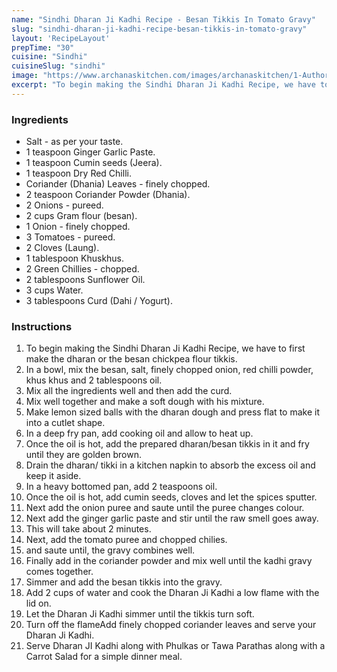 ---
name: "Sindhi Dharan Ji Kadhi Recipe - Besan Tikkis In Tomato Gravy"
slug: "sindhi-dharan-ji-kadhi-recipe-besan-tikkis-in-tomato-gravy"
layout: 'RecipeLayout'
prepTime: "30"
cuisine: "Sindhi"
cuisineSlug: "sindhi"
image: "https://www.archanaskitchen.com/images/archanaskitchen/1-Author/bhagnarianju-yahoo.com/Dharan_Ji_Kadhi.jpg"
excerpt: "To begin making the Sindhi Dharan Ji Kadhi Recipe, we have to first make the dharan or the besan chickpea flour tikkis"
---

### Ingredients

- Salt - as per your taste.
- 1 teaspoon Ginger Garlic Paste.
- 1 teaspoon Cumin seeds (Jeera).
- 1 teaspoon Dry Red Chilli.
- Coriander (Dhania) Leaves - finely chopped.
- 2 teaspoon Coriander Powder (Dhania).
- 2 Onions - pureed.
- 2 cups Gram flour (besan).
- 1 Onion - finely chopped.
- 3 Tomatoes - pureed.
- 2 Cloves (Laung).
- 1 tablespoon Khuskhus.
- 2 Green Chillies - chopped.
- 2 tablespoons Sunflower Oil.
- 3 cups Water.
- 3 tablespoons Curd (Dahi / Yogurt).

### Instructions

1. To begin making the Sindhi Dharan Ji Kadhi Recipe, we have to first make the dharan or the besan chickpea flour tikkis.
1. In a bowl, mix the besan, salt, finely chopped onion, red chilli powder, khus khus and 2 tablespoons oil.
1. Mix all the ingredients well and then add the curd.
1. Mix well together and make a soft dough with his mixture.
1. Make lemon sized balls with the dharan dough and press flat to make it into a cutlet shape.
1. In a deep fry pan, add cooking oil and allow to heat up.
1. Once the oil is hot, add the prepared dharan/besan tikkis in it and fry until they are golden brown.
1. Drain the dharan/ tikki in a kitchen napkin to absorb the excess oil and keep it aside.
1. In a heavy bottomed pan, add 2 teaspoons oil.
1. Once the oil is hot, add cumin seeds, cloves and let the spices sputter.
1. Next add the onion puree and saute until the puree changes colour.
1. Next add the ginger garlic paste and stir until the raw smell goes away.
1. This will take about 2 minutes.
1. Next, add the tomato puree and chopped chilies.
1. and saute until, the gravy combines well.
1. Finally add in the coriander powder and mix well until the kadhi gravy comes together.
1. Simmer and add the besan tikkis into the gravy.
1. Add 2 cups of water and cook the Dharan Ji Kadhi a low flame with the lid on.
1. Let the Dharan Ji Kadhi simmer until the tikkis turn soft.
1. Turn off the flameAdd finely chopped coriander leaves and serve your Dharan Ji Kadhi.
1. Serve Dharan JI Kadhi along with Phulkas or Tawa Parathas along with a Carrot Salad for a simple dinner meal.
